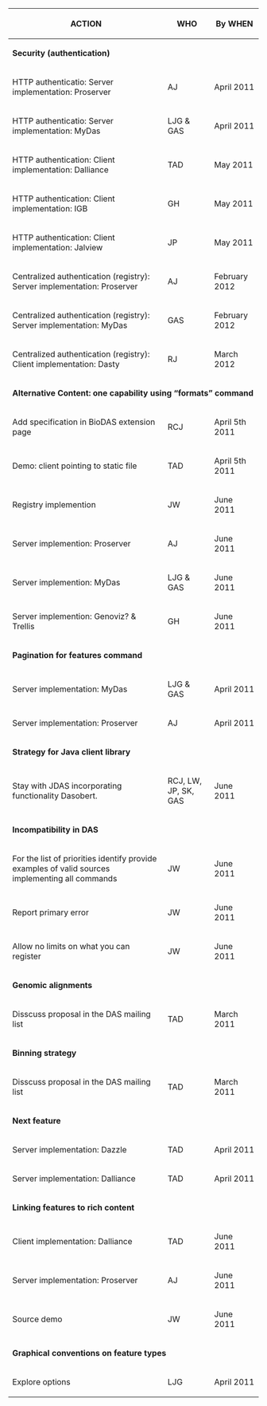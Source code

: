 {|border="1" cellpadding="2" style="border-collapse: separate; border-spacing: 0; border-width: 1px; border-style: solid; border-color: #000; padding: 0"
|- style="background:silver"
! ACTION
! WHO
! By WHEN
|-  style="background:#ffdead;"
| colspan="3" | '''Security (authentication)'''
|-
| HTTP authenticatio: Server implementation: Proserver
| AJ
| April 2011
|-
| HTTP authenticatio: Server implementation: MyDas
| LJG & GAS
| April 2011
|-
| HTTP authentication: Client implementation: Dalliance
| TAD
| May 2011
|-
| HTTP authentication: Client implementation: IGB
| GH
| May 2011
|-
| HTTP authentication: Client implementation: Jalview
| JP
| May 2011
|-
| Centralized authentication (registry): Server implementation: Proserver 
| AJ
| February 2012
|-
| Centralized authentication (registry): Server implementation: MyDas 
| GAS
| February 2012
|-
| Centralized authentication (registry): Client implementation: Dasty 
| RJ
| March 2012
|-  style="background:#ffdead;"
| colspan="3" | '''Alternative Content: one capability using “formats” command'''
|-
| Add specification in BioDAS extension page
| RCJ
| April 5th 2011
|-
| Demo: client pointing to static file
| TAD
| April 5th 2011
|-
| Registry implemention
| JW
| June 2011
|-
| Server implemention: Proserver
| AJ
| June 2011
|-
| Server implemention: MyDas
| LJG & GAS
| June 2011
|-
| Server implemention: Genoviz? & Trellis
| GH
| June 2011
|-  style="background:#ffdead;"
| colspan="3" | '''Pagination for features command'''
|-
| Server implementation: MyDas
| LJG & GAS
| April 2011
|-
| Server implementation: Proserver
| AJ
| April 2011
|-  style="background:#ffdead;"
| colspan="3" | '''Strategy for Java client library'''
|-
| Stay with JDAS incorporating functionality Dasobert.
| RCJ, LW, JP, SK, GAS
| June 2011
|-  style="background:#ffdead;"
| colspan="3" | '''Incompatibility in DAS'''
|-
| For the list of priorities identify provide examples of valid sources implementing all commands
| JW
| June 2011
|-
| Report primary error
| JW
| June 2011
|-
| Allow no limits on what you can register
| JW
| June 2011
|-  style="background:#ffdead;"
| colspan="3" | '''Genomic alignments'''
|-
| Disscuss proposal in the DAS mailing list
| TAD
| March 2011
|-  style="background:#ffdead;"
| colspan="3" | '''Binning strategy'''
|-
| Disscuss proposal in the DAS mailing list
| TAD
| March 2011
|-  style="background:#ffdead;"
| colspan="3" | '''Next feature'''
|-
| Server implementation: Dazzle
| TAD
| April 2011
|-
| Server implementation: Dalliance
| TAD
| April 2011
|-  style="background:#ffdead;"
| colspan="3" | '''Linking features to rich content'''
|-
| Client implementation: Dalliance
| TAD
| June 2011
|-
| Server implementation: Proserver
| AJ
| June 2011
|-
| Source demo
| JW
| June 2011
|-  style="background:#ffdead;"
| colspan="3" | '''Graphical conventions on feature types'''
|-
| Explore options
| LJG
| April 2011
|}